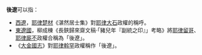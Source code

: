 '''後遼'''可以指：

* [[西遼|西遼]]，[[耶律楚材|耶律楚材]]《湛然居士集》對[[耶律大石|耶律大石]]政權的稱呼。
* [[東遼國|東遼國]]，柳成棟《長鋏歸來齋文稿·「豬兒年『副統之印』」考略》將[[耶律留哥|耶律留哥]]、[[耶律廝不|耶律廝不]]政權合稱為「後遼」。
* 《[[大金國志|大金國志]]》對[[耶律斡罕|耶律斡罕]]政權稱作「後遼」。

{{disambig|Cat=二字消歧義}}